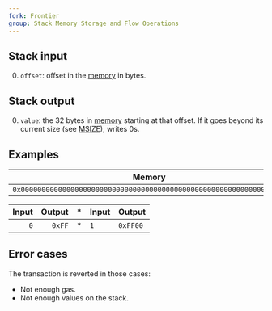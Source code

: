 ```yaml
---
fork: Frontier
group: Stack Memory Storage and Flow Operations
---
```


## Stack input

0. `offset`: offset in the [memory](/about) in bytes.

## Stack output

0. `value`: the 32 bytes in [memory](/about) starting at that offset. If it goes beyond its current size (see [MSIZE](/#59)), writes 0s.

## Examples

| Memory |
|--------|
| `0x00000000000000000000000000000000000000000000000000000000000000FF` |

| Input | Output | * | Input | Output |
|------:|-------:|---|-------|--------|
| `0` | `0xFF` | * | `1` | `0xFF00` |

## Error cases

The transaction is reverted in those cases:
- Not enough gas.
- Not enough values on the stack.
